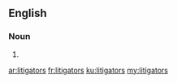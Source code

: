 ==English==

===Noun===
{{head|en|noun plural form}}

# {{plural of|litigator|lang=en}}

[[ar:litigators]]
[[fr:litigators]]
[[ku:litigators]]
[[my:litigators]]